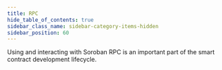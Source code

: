 ```yaml
---
title: RPC
hide_table_of_contents: true
sidebar_class_name: sidebar-category-items-hidden
sidebar_position: 60
---
```


Using and interacting with Soroban RPC is an important part of the smart contract development lifecycle.
